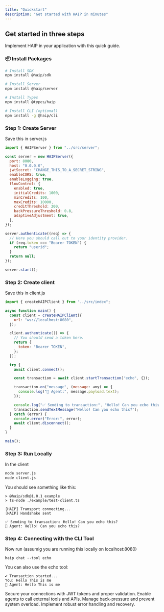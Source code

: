```yaml
---
title: "Quickstart"
description: "Get started with HAIP in minutes"
---
```


## Get started in three steps

Implement HAIP in your application with this quick guide.

### 📦 **Install Packages**

```bash
# Install SDK
npm install @haip/sdk

# Install Server
npm install @haip/server

# Install Types
npm install @types/haip

# Install CLI (optional)
npm install -g @haip/cli
```

### Step 1: Create Server

Save this in server.js

```javascript
import { HAIPServer } from "../src/server";

const server = new HAIPServer({
  port: 8080,
  host: "0.0.0.0",
  jwtSecret: "CHANGE_THIS_TO_A_SECRET_STRING",
  enableCORS: true,
  enableLogging: true,
  flowControl: {
    enabled: true,
    initialCredits: 1000,
    minCredits: 100,
    maxCredits: 10000,
    creditThreshold: 200,
    backPressureThreshold: 0.8,
    adaptiveAdjustment: true,
  },
});

server.authenticate((req) => {
  // Here you should call out to your identity provider.
  if (req.token === "Bearer TOKEN") {
    return "userid";
  }
  return null;
});

server.start();
```

### Step 2: Create client

Save this in client.js

```javascript
import { createHAIPClient } from "../src/index";

async function main() {
  const client = createHAIPClient({
    url: "ws://localhost:8080",
  });

  client.authenticate(() => {
    // You should send a token here.
    return {
      token: "Bearer TOKEN",
    };
  });

  try {
    await client.connect();

    const transaction = await client.startTransaction("echo", {});

    transaction.on("message", (message: any) => {
      console.log("🤖 Agent:", message.payload.text);
    });

    console.log("✅ Sending to transaction:", "Hello! Can you echo this?");
    transaction.sendTextMessage("Hello! Can you echo this?");
  } catch (error) {
    console.error("Error:", error);
    await client.disconnect();
  }
}

main();
```

### Step 3: Run Locally

In the client

```bash
node server.js
node client.js
```

You should see something like this:

```
> @haip/sdk@1.0.1 example
> ts-node ./example/test-client.ts

[HAIP] Transport connecting...
[HAIP] Handshake sent

✅ Sending to transaction: Hello! Can you echo this?
🤖 Agent: Hello! Can you echo this?

```

### Step 4: Connecting with the CLI Tool

Now run (assumig you are running this locally on localhost:8080)

```
haip chat --tool echo
```

You can also use the echo tool:

```
✔ Transaction started...
You: Hello This is me
🤖 Agent: Hello This is me
```

<CardGroup cols={2}>
  <Card title="Authentication" icon="shield" href="/essentials/authentication">
    Secure your connections with JWT tokens and proper validation.
  </Card>
  <Card title="Tool Integration" icon="wrench" href="/essentials/tools">
    Enable agents to call external tools and APIs.
  </Card>
  <Card title="Flow Control" icon="sliders" href="/essentials/flow-control">
    Manage back-pressure and prevent system overload.
  </Card>
  <Card
    title="Error Handling"
    icon="exclamation"
    href="/essentials/error-handling"
  >
    Implement robust error handling and recovery.
  </Card>
</CardGroup>
